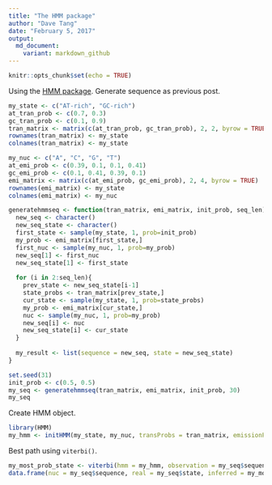 ```yaml
---
title: "The HMM package"
author: "Dave Tang"
date: "February 5, 2017"
output: 
  md_document:
    variant: markdown_github
---
```


```r
knitr::opts_chunk$set(echo = TRUE)
```

Using the [HMM package](https://cran.r-project.org/web/packages/HMM/index.html). Generate sequence as previous post.

```r
my_state <- c("AT-rich", "GC-rich")
at_tran_prob <- c(0.7, 0.3)
gc_tran_prob <- c(0.1, 0.9)
tran_matrix <- matrix(c(at_tran_prob, gc_tran_prob), 2, 2, byrow = TRUE)
rownames(tran_matrix) <- my_state
colnames(tran_matrix) <- my_state

my_nuc <- c("A", "C", "G", "T")
at_emi_prob <- c(0.39, 0.1, 0.1, 0.41)
gc_emi_prob <- c(0.1, 0.41, 0.39, 0.1)
emi_matrix <- matrix(c(at_emi_prob, gc_emi_prob), 2, 4, byrow = TRUE)
rownames(emi_matrix) <- my_state
colnames(emi_matrix) <- my_nuc

generatehmmseq <- function(tran_matrix, emi_matrix, init_prob, seq_len){
  new_seq <- character()
  new_seq_state <- character()
  first_state <- sample(my_state, 1, prob=init_prob)
  my_prob <- emi_matrix[first_state,]
  first_nuc <- sample(my_nuc, 1, prob=my_prob)
  new_seq[1] <- first_nuc
  new_seq_state[1] <- first_state
  
  for (i in 2:seq_len){
    prev_state <- new_seq_state[i-1]
    state_probs <- tran_matrix[prev_state,]
    cur_state <- sample(my_state, 1, prob=state_probs)
    my_prob <- emi_matrix[cur_state,]
    nuc <- sample(my_nuc, 1, prob=my_prob)
    new_seq[i] <- nuc
    new_seq_state[i] <- cur_state
  }
  
  my_result <- list(sequence = new_seq, state = new_seq_state)
}

set.seed(31)
init_prob <- c(0.5, 0.5)
my_seq <- generatehmmseq(tran_matrix, emi_matrix, init_prob, 30)
my_seq
```

Create HMM object.

```r
library(HMM)
my_hmm <- initHMM(my_state, my_nuc, transProbs = tran_matrix, emissionProbs = emi_matrix)
```

Best path using `viterbi()`.

```r
my_most_prob_state <- viterbi(hmm = my_hmm, observation = my_seq$sequence)
data.frame(nuc = my_seq$sequence, real = my_seq$state, inferred = my_most_prob_state, match = my_seq$state == my_most_prob_state)
```

